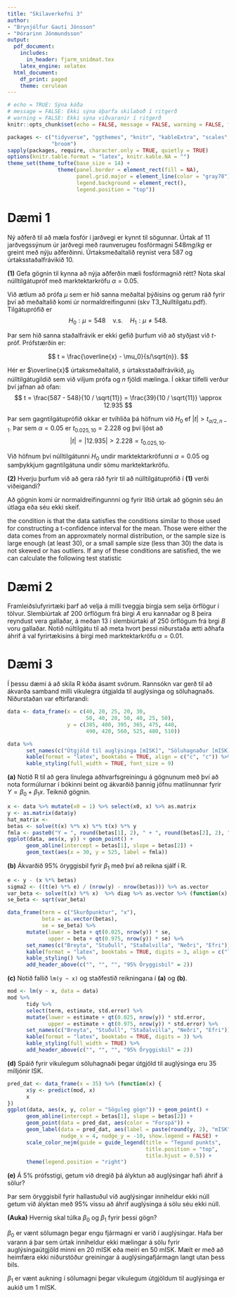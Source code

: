 ```yaml
---
title: "Skilaverkefni 3"
author:
- "Brynjólfur Gauti Jónsson"
- "Þórarinn Jónmundsson"
output:
  pdf_document:
    includes:
      in_header: fjarm_snidmat.tex
    latex_engine: xelatex
  html_document:
    df_print: paged
    theme: cerulean
---
```


```r
# echo = TRUE: Sýna kóða
# message = FALSE: Ekki sýna óþarfa skilaboð í ritgerð
# warning = FALSE: Ekki sýna viðvaranir í ritgerð
knitr::opts_chunk$set(echo = FALSE, message = FALSE, warning = FALSE, fig.pos = 'h')

```

```r
packages <- c("tidyverse", "ggthemes", "knitr", "kableExtra", "scales", "ggforce", "ggsci",
              "broom")
sapply(packages, require, character.only = TRUE, quietly = TRUE)
options(knitr.table.format = "latex", knitr.kable.NA = "")
theme_set(theme_tufte(base_size = 14) +
                theme(panel.border = element_rect(fill = NA),
                      panel.grid.major = element_line(color = "gray78"),
                      legend.background = element_rect(),
                      legend.position = "top"))
```

# Dæmi 1

Ný aðferð til að mæla fosfór í jarðvegi er kynnt til sögunnar. Úrtak af 11 jarðvegssýnum úr jarðvegi með raunverugeu fosfórmagni $548 mg/kg$ er greint með nýju aðferðinni. Úrtaksmeðaltalið reynist vera 587 og úrtaksstaðalfrávikið 10.

**(1)** Gefa gögnin til kynna að nýja aðferðin mæli fosfórmagnið rétt? Nota skal núlltilgátupróf með marktektarkröfu $\alpha = 0.05$.

Við ætlum að prófa $\mu$ sem er hið sanna meðaltal þýðisins og gerum ráð fyrir því að meðaltalið komi úr normaldreifingunni (skv T3_Nulltilgatu.pdf). Tilgátuprófið er 
$$
H_0 : \mu = 548 \quad \mbox{v.s.} \quad H_1: \mu \neq 548.
$$

Þar sem hið sanna staðalfrávik er ekki gefið þurfum við að styðjast við $t$-próf. Prófstærðin er:

$$
t = \frac{\overline{x} - \mu_0}{s/\sqrt{n}}.
$$

Hér er $\overline{x}$ úrtaksmeðaltalið, $s$ úrtaksstaðalfrávikið, $\mu_0$ núlltilgátugildið sem við viljum prófa og $n$ fjöldi mælinga. Í okkar tilfelli verður því jafnan að ofan:
$$
t = \frac{587 - 548}{10 / \sqrt{11}} = \frac{39}{10 / \sqrt{11}} \approx 12.935
$$

Þar sem gagntilgátuprófið okkar er tvíhliða þá höfnum við $H_0$ ef $|t| > t_{\alpha /2, n-1}$. Þar sem $\alpha = 0.05$ er $t_{0.025, 10} = 2.228$ og því ljóst að
$$
|t| = |12.935| > 2.228 = t_{0.025, 10}.
$$

Við höfnum því núlltilgátunni $H_0$ undir marktektarkröfunni $\alpha = 0.05$ og samþykkjum gagntilgátuna undir sömu marktektarkröfu.

**(2)** Hverju þurfum við að gera ráð fyrir til að núlltilgátuprófið í **(1)** verði viðeigandi?

Að gögnin komi úr normaldreifingunnni og fyrir lítið úrtak að gögnin séu án útlaga eða séu ekki skeif.

the condition is that the data satisfies the conditions similar to those used for constructing a t-confidence interval for the mean.  Those were either the data comes from an approxmately normal distribution, or the sample size is large enough (at least 30), or a small sample size (less than 30) the data is not skewed or has outliers.  If any of these conditions are satisfied, the we can calculate the following test statistic


\newpage

# Dæmi 2

Framleiðslufyrirtæki þarf að velja á milli tveggja birgja sem selja örflögur í tölvur. Slembiúrtak af 200 örflögum frá birgi *A* eru kannaðar og 8 þeira reyndust vera gallaðar, á meðan 13 í slembiúrtaki af 250 örflögum frá brgi *B* voru gallaðar. Notið núltilgátu til að meta hvort þessi niðurstaða ætti aðhafa áhrif á val fyrirtækisins á birgi með marktektarkröfu $\alpha = 0.01$.




\newpage

# Dæmi 3

Í þessu dæmi á að skila R kóða ásamt svörum. Rannsókn var gerð til að ákvarða samband milli vikulegra útgjalda til auglýsinga og söluhagnaðs. Niðurstaðan var eftirfarandi:

```r
data <- data_frame(x = c(40, 20, 25, 20, 30, 
                         50, 40, 20, 50, 40, 25, 50),
                   y = c(385, 400, 395, 365, 475, 440, 
                         490, 420, 560, 525, 480, 510))

data %>%
      set_names(c("Útgjöld til auglýsinga [mISK]", "Söluhagnaður [mISK]")) %>%
      kable(format = "latex", booktabs = TRUE, align = c("c", "c")) %>%
      kable_styling(full_width = TRUE, font_size = 9)
```

**(a)** Notið R til að gera línulega aðhvarfsgreiningu á gögnunum með því að nota formúlurnar í bókinni beint og ákvarðið þannig jöfnu matlínunnar fyrir $Y = \beta_0 + \beta_1x$. Teiknið gögnin.

```r
x <- data %>% mutate(x0 = 1) %>% select(x0, x) %>% as.matrix
y <- as.matrix(data$y)
hat_matrix <- 
betas <- solve(t(x) %*% x) %*% t(x) %*% y
fmla <- paste0("Y = ", round(betas[1], 2), " + ", round(betas[2], 2), "x")
ggplot(data, aes(x, y)) + geom_point() +
      geom_abline(intercept = betas[1], slope = betas[2]) +
      geom_text(aes(x = 30, y = 525, label = fmla))
```

\newpage

**(b)** Ákvarðið 95% öryggisbil fyrir $\beta_1$ með því að reikna sjálf í R.

```r
e <- y - (x %*% betas)
sigma2 <- ((t(e) %*% e) / (nrow(y) - nrow(betas))) %>% as.vector
var_beta <- solve(t(x) %*% x)  %>% diag %>% as.vector %>% (function(x) x * sigma2)
se_beta <- sqrt(var_beta)

data_frame(term = c("Skurðpunktur", "x"), 
           beta = as.vector(betas), 
           se = se_beta) %>%
      mutate(lower = beta + qt(0.025, nrow(y)) * se,
             upper = beta + qt(0.975, nrow(y)) * se) %>%
      set_names(c("Breyta", "Stuðull", "Staðalvilla", "Neðri", "Efri")) %>%
      kable(format = "latex", booktabs = TRUE, digits = 3, align = c("l", rep("c", 4))) %>%
      kable_styling() %>%
      add_header_above(c("", "", "", "95% Öryggisbil" = 2))
```   


**(c)** Notið fallið `lm(y ~ x)` og staðfestið reikningana í **(a)** og **(b)**.

```r
mod <- lm(y ~ x, data = data)
mod %>%
      tidy %>%
      select(term, estimate, std.error) %>%
      mutate(lower = estimate + qt(0.025, nrow(y)) * std.error,
             upper = estimate + qt(0.975, nrow(y)) * std.error) %>%
      set_names(c("Breyta", "Stuðull", "Staðalvilla", "Neðri", "Efri")) %>%
      kable(format = "latex", booktabs = TRUE, digits = 3) %>%
      kable_styling(full_width = TRUE) %>%
      add_header_above(c("", "", "", "95% Öryggisbil" = 2))
```

\newpage

**(d)** Spáið fyrir vikulegum söluhagnaði þegar útgjöld til auglýsinga eru 35 milljónir ISK.

```r
pred_dat <- data_frame(x = 35) %>% (function(x) {
      x$y <- predict(mod, x)
      x
})
ggplot(data, aes(x, y, color = "Söguleg gögn")) + geom_point() +
      geom_abline(intercept = betas[1], slope = betas[2]) +
      geom_point(data = pred_dat, aes(color = "Forspá")) +
      geom_label(data = pred_dat, aes(label = paste(round(y, 2), "mISK"), color = "Forspá"), 
                 nudge_x = 4, nudge_y = -10, show.legend = FALSE) +
      scale_color_nejm(guide = guide_legend(title = "Tegund punkts",
                                            title.position = "top",
                                            title.hjust = 0.5)) +
      theme(legend.position = "right")
```


**(e)** Á 5% prófsstigi, getum við dregið þá ályktun að auglýsingar hafi áhrif á sölur?

Þar sem öryggisbil fyrir hallastuðul við auglýsingar inniheldur ekki núll getum við ályktan með 95% vissu að áhrif auglýsinga á sölu séu ekki núll.

**(Auka)** Hvernig skal túlka $\beta_0$ og $\beta_1$ fyrir þessi gögn?

$\beta_0$ er vænt sölumagn þegar engu fjármagni er varið í auglýsingar. Hafa ber varann á þar sem úrtak inniheldur ekki mælingar á sölu fyrir auglýsingaútgjöld minni en 20 mISK eða meiri en 50 mISK. Mælt er með að heimfæra ekki niðurstöður greiningar á auglýsingafjármagn langt utan þess bils.

$\beta_1$ er vænt aukning í sölumagni þegar vikulegum útgjöldum til auglýsinga er aukið um 1 mISK.
